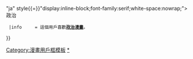 {{Userbox-r
  |border-c = #336699
  |border-s = 1
  |id-c     = black
  |id-s     = 14
  |id-fc    = white
  |info-c   = #99FFFF
  |info-s   = 10
  |info-fc  = #000000
  |id       = <span lang{{=}}"ja" style{{=}}"display:inline-block;font-family:serif;white-space:nowrap;{{writing-mode|v}}">政治</span>
  |info     = 這個用戶喜歡'''[[政治漫畫]]'''。
}}<includeonly>[[Category:喜歡政治漫畫的維基人|{{PAGENAME}}]]</includeonly>
<noinclude>[[Category:漫畫用戶框模板]]
[[Category:喜歡政治漫畫的維基人|*]]</noinclude>